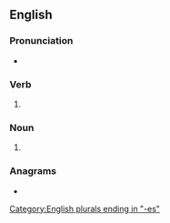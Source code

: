 ==English==

===Pronunciation===
* {{IPA|/ˈbɛltʃɪz/|lang=en}}

===Verb===
{{head|en|verb form}}

# {{en-third-person singular of|belch}}

===Noun===
{{head|en|noun plural form}}

# {{plural of|belch|lang=en}}

===Anagrams===
* {{anagrams|en|bleches}}

[[Category:English plurals ending in "-es"]]